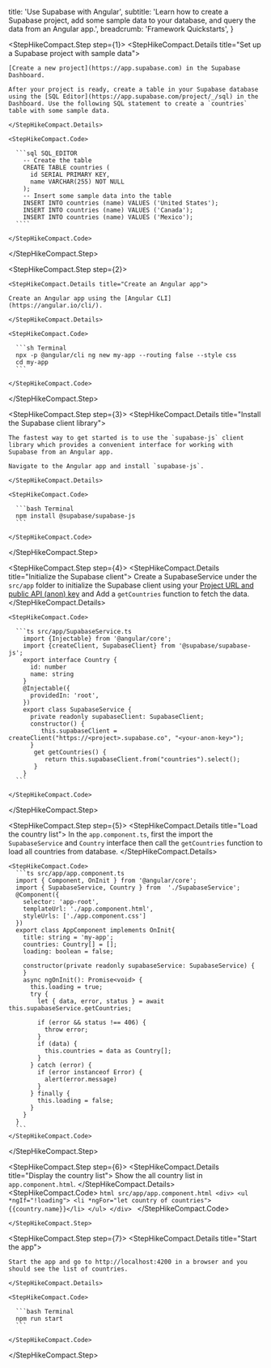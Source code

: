 
  title: 'Use Supabase with Angular',
  subtitle:
    'Learn how to create a Supabase project, add some sample data to your database, and query the data from an Angular app.',
  breadcrumb: 'Framework Quickstarts',
}

<StepHikeCompact>

  <StepHikeCompact.Step step={1}>
    <StepHikeCompact.Details title="Set up a Supabase project with sample data">

    [Create a new project](https://app.supabase.com) in the Supabase Dashboard.

    After your project is ready, create a table in your Supabase database using the [SQL Editor](https://app.supabase.com/project/_/sql) in the Dashboard. Use the following SQL statement to create a `countries` table with some sample data.

    </StepHikeCompact.Details>

    <StepHikeCompact.Code>

      ```sql SQL_EDITOR
        -- Create the table
        CREATE TABLE countries (
          id SERIAL PRIMARY KEY,
          name VARCHAR(255) NOT NULL
        );
        -- Insert some sample data into the table
        INSERT INTO countries (name) VALUES ('United States');
        INSERT INTO countries (name) VALUES ('Canada');
        INSERT INTO countries (name) VALUES ('Mexico');
      ````

    </StepHikeCompact.Code>

  </StepHikeCompact.Step>

  <StepHikeCompact.Step step={2}>

    <StepHikeCompact.Details title="Create an Angular app">

    Create an Angular app using the [Angular CLI](https://angular.io/cli/).

    </StepHikeCompact.Details>

    <StepHikeCompact.Code>

      ```sh Terminal
      npx -p @angular/cli ng new my-app --routing false --style css
      cd my-app
      ```

    </StepHikeCompact.Code>

  </StepHikeCompact.Step>

  <StepHikeCompact.Step step={3}>
    <StepHikeCompact.Details title="Install the Supabase client library">

    The fastest way to get started is to use the `supabase-js` client library which provides a convenient interface for working with Supabase from an Angular app.

    Navigate to the Angular app and install `supabase-js`.

    </StepHikeCompact.Details>

    <StepHikeCompact.Code>

      ```bash Terminal
      npm install @supabase/supabase-js
      ```

    </StepHikeCompact.Code>

  </StepHikeCompact.Step>

  <StepHikeCompact.Step step={4}>
    <StepHikeCompact.Details title="Initialize the Supabase client">
    Create a SupabaseService under the `src/app` folder to initialize the Supabase client using your [Project URL and public API (anon) key](https://app.supabase.com/project/_/settings/api) and Add a `getCountries` function to fetch the data.
    </StepHikeCompact.Details>

    <StepHikeCompact.Code>

      ```ts src/app/SupabaseService.ts
        import {Injectable} from '@angular/core';
        import {createClient, SupabaseClient} from '@supabase/supabase-js';
        export interface Country {
          id: number
          name: string
        }
        @Injectable({
          providedIn: 'root',
        })
        export class SupabaseService {
          private readonly supabaseClient: SupabaseClient;
          constructor() {
             this.supabaseClient = createClient("https://<project>.supabase.co", "<your-anon-key>");
          }
           get getCountries() {
              return this.supabaseClient.from("countries").select();
           }
        }
      ```

    </StepHikeCompact.Code>

  </StepHikeCompact.Step>

<StepHikeCompact.Step step={5}>
    <StepHikeCompact.Details title="Load the country list">
        In the `app.component.ts`, first the import the `SupabaseService` and `Country` interface  then call the `getCountries` function to load all countries from database.
    </StepHikeCompact.Details>

    <StepHikeCompact.Code>
      ```ts src/app/app.component.ts
      import { Component, OnInit } from '@angular/core';
      import { SupabaseService, Country } from  './SupabaseService';
      @Component({
        selector: 'app-root',
        templateUrl: './app.component.html',
        styleUrls: ['./app.component.css']
      })
      export class AppComponent implements OnInit{
        title: string = 'my-app';
        countries: Country[] = [];
        loading: boolean = false;

        constructor(private readonly supabaseService: SupabaseService) {
        }
        async ngOnInit(): Promise<void> {
          this.loading = true;
          try {
            let { data, error, status } = await this.supabaseService.getCountries;

            if (error && status !== 406) {
              throw error;
            }
            if (data) {
              this.countries = data as Country[];
            }
          } catch (error) {
            if (error instanceof Error) {
              alert(error.message)
            }
          } finally {
            this.loading = false;
          }
        }
      }
      ```
    </StepHikeCompact.Code>

  </StepHikeCompact.Step>

  <StepHikeCompact.Step step={6}>
      <StepHikeCompact.Details title="Display the country list">
        Show the all country list in `app.component.html`.
      </StepHikeCompact.Details>
      <StepHikeCompact.Code>
      ```html src/app/app.component.html
          <div>
              <ul *ngIf="!loading">
                 <li *ngFor="let country of countries">{{country.name}}</li>
              </ul>
          </div>
      ```
      </StepHikeCompact.Code>

    </StepHikeCompact.Step>

  <StepHikeCompact.Step step={7}>
    <StepHikeCompact.Details title="Start the app">

    Start the app and go to http://localhost:4200 in a browser and you should see the list of countries.

    </StepHikeCompact.Details>

    <StepHikeCompact.Code>

      ```bash Terminal
      npm run start
      ```

    </StepHikeCompact.Code>

  </StepHikeCompact.Step>
</StepHikeCompact>


